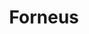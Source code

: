 ---
title: "Forneus"
slug: "forneus"
arcana: "Magician"

image: "./Forneus.jpg"

phys: ""
gun: ""
fire: ""
ice: "absorb"
elec: "weak"
wind: ""
psy: "null"
nuke: ""
bless: ""
curse: ""
---
